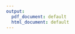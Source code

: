 ---
output:
  pdf_document: default
  html_document: default
---
```{r message=FALSE}

```

